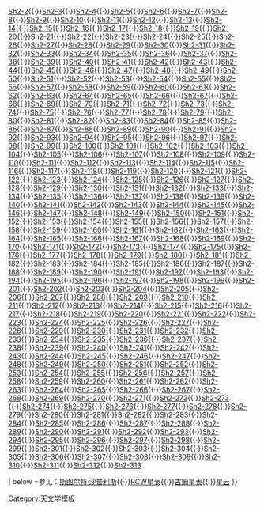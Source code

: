 {{Navbox
| name = 沙普利斯亮星云表天体
| title = [[沙普利斯亮星云表]]
| bodyclass = hlist
| state = {{{state|<noinclude>uncollapsed</noinclude>}}}

| list1= [[Sh2-1]]{{·}}[[Sh2-2]]{{·}}[[RCW 120|Sh2-3]]{{·}}[[Sh2-4]]{{·}}[[Sh2-5]]{{·}}[[NGC 6302|Sh2-6]]{{·}}[[Sh2-7]]{{·}}[[NGC 6334|Sh2-8]]{{·}}[[Sh2-9]]{{·}}[[Sh2-10]]{{·}}[[NGC 6357|Sh2-11]]{{·}}[[Sh2-12]]{{·}}[[Sh2-13]]{{·}}[[Sh2-14]]{{·}}[[Sh2-15]]{{·}}[[Sh2-16]]{{·}}[[Sh2-17]]{{·}}[[Sh2-18]]{{·}}[[Sh2-19]]{{·}}[[Sh2-20]]{{·}}[[Sh2-21]]{{·}}[[Sh2-22]]{{·}}[[Sh2-23]]{{·}}[[Sh2-24]]{{·}}[[礁湖星雲|Sh2-25]]{{·}}[[Sh2-26]]{{·}}[[Sh2-27]]{{·}}[[Sh2-28]]{{·}}[[Sh2-29]]{{·}}[[三裂星云|Sh2-30]]{{·}}[[Sh2-31]]{{·}}[[Sh2-32]]{{·}}[[Sh2-33]]{{·}}[[Sh2-34]]{{·}}[[Sh2-35]]{{·}}[[Sh2-36]]{{·}}[[IC 1284|Sh2-37]]{{·}}[[Sh2-38]]{{·}}[[Sh2-39]]{{·}}[[Sh2-40]]{{·}}[[Sh2-41]]{{·}}[[Sh2-42]]{{·}}[[Sh2-43]]{{·}}[[Sh2-44]]{{·}}[[奥米茄星云|Sh2-45]]{{·}}[[Sh2-46]]{{·}}[[Sh2-47]]{{·}}[[Sh2-48]]{{·}}[[鹰状星云|Sh2-49]]{{·}}[[Sh2-50]]{{·}}[[Sh2-51]]{{·}}[[Abell 65|Sh2-52]]{{·}}[[Sh2-53]]{{·}}[[Sh2-54]]{{·}}[[Sh2-55]]{{·}}[[Sh2-56]]{{·}}[[Sh2-57]]{{·}}[[Sh2-58]]{{·}}[[Sh2-59]]{{·}}[[Sh2-60]]{{·}}[[Sh2-61]]{{·}}[[Sh2-62]]{{·}}[[Sh2-63]]{{·}}[[Sh2-64]]{{·}}[[Sh2-65]]{{·}}[[Sh2-66]]{{·}}[[Sh2-67]]{{·}}[[Sh2-68]]{{·}}[[Sh2-69]]{{·}}[[Sh2-70]]{{·}}[[Sh2-71]]{{·}}[[Sh2-72]]{{·}}[[Sh2-73]]{{·}}[[Sh2-74]]{{·}}[[Sh2-75]]{{·}}[[Sh2-76]]{{·}}[[Sh2-77]]{{·}}[[Sh2-78]]{{·}}[[Sh2-79]]{{·}}[[Sh2-80]]{{·}}[[Sh2-81]]{{·}}[[Sh2-82]]{{·}}[[Sh2-83]]{{·}}[[Sh2-84]]{{·}}[[Sh2-85]]{{·}}[[NGC 6820 and NGC 6823|Sh2-86]]{{·}}[[Sh2-87]]{{·}}[[Sh2-88]]{{·}}[[Sh2-89]]{{·}}[[Sh2-90]]{{·}}[[Sh2-91]]{{·}}[[Sh2-92]]{{·}}[[Sh2-93]]{{·}}[[Sh2-94]]{{·}}[[Sh2-95]]{{·}}[[Sh2-96]]{{·}}[[Sh2-97]]{{·}}[[Sh2-98]]{{·}}[[Sh2-99]]{{·}}[[Sh2-100]]{{·}}[[Tulip Nebula|Sh2-101]]{{·}}[[Sh2-102]]{{·}}[[天鹅圈|Sh2-103]]{{·}}[[Sh2-104]]{{·}}[[娥眉星云|Sh2-105]]{{·}}[[Sh2-106]]{{·}}[[Sh2-107]]{{·}}[[天津一区域|Sh2-108]]{{·}}[[Sh2-109]]{{·}}[[Sh2-110]]{{·}}[[Sh2-111]]{{·}}[[Sh2-112]]{{·}}[[Sh2-113]]{{·}}[[Sh2-114]]{{·}}[[Sh2-115]]{{·}}[[Sh2-116]]{{·}}[[北美星云|Sh2-117]]{{·}}[[Sh2-118]]{{·}}[[Sh2-119]]{{·}}[[Sh2-120]]{{·}}[[Sh2-121]]{{·}}[[Sh2-122]]{{·}}[[Sh2-123]]{{·}}[[Sh2-124]]{{·}}[[IC 5146|Sh2-125]]{{·}}[[Sh2-126]]{{·}}[[Sh2-127]]{{·}}[[Sh2-128]]{{·}}[[Sh2-129]]{{·}}[[Sh2-130]]{{·}}[[象鼻星云|Sh2-131]]{{·}}[[Sh2-132]]{{·}}[[Sh2-133]]{{·}}[[Sh2-134]]{{·}}[[Sh2-135]]{{·}}[[Sh2-136]]{{·}}[[Sh2-137]]{{·}}[[Sh2-138]]{{·}}[[Sh2-139]]{{·}}[[Sh2-140]]{{·}}[[Sh2-141]]{{·}}[[NGC 7380|Sh2-142]]{{·}}[[Sh2-143]]{{·}}[[Sh2-144]]{{·}}[[Sh2-145]]{{·}}[[Sh2-146]]{{·}}[[Sh2-147]]{{·}}[[Sh2-148]]{{·}}[[Sh2-149]]{{·}}[[Sh2-150]]{{·}}[[Sh2-151]]{{·}}[[Sh2-152]]{{·}}[[Sh2-153]]{{·}}[[Sh2-154]]{{·}}[[洞穴星云|Sh2-155]]{{·}}[[Sh2-156]]{{·}}[[Sh2-157]]{{·}}[[NGC 7538|Sh2-158]]{{·}}[[Sh2-159]]{{·}}[[Sh2-160]]{{·}}[[Sh2-161]]{{·}}[[NGC 7635|Sh2-162]]{{·}}[[Sh2-163]]{{·}}[[Sh2-164]]{{·}}[[Sh2-165]]{{·}}[[Sh2-166]]{{·}}[[Sh2-167]]{{·}}[[Sh2-168]]{{·}}[[Sh2-169]]{{·}}[[Sh2-170]]{{·}}[[NGC 7822|Sh2-171]]{{·}}[[Sh2-172]]{{·}}[[Sh2-173]]{{·}}[[Sh2-174]]{{·}}[[Sh2-175]]{{·}}[[Sh2-176]]{{·}}[[Sh2-177]]{{·}}[[Sh2-178]]{{·}}[[Sh2-179]]{{·}}[[Sh2-180]]{{·}}[[Sh2-181]]{{·}}[[Sh2-182]]{{·}}[[Sh2-183]]{{·}}[[NGC 281|Sh2-184]]{{·}}[[Sh2-185]]{{·}}[[Sh2-186]]{{·}}[[Sh2-187]]{{·}}[[Sh2-188]]{{·}}[[Sh2-189]]{{·}}[[心星云|Sh2-190]]{{·}}[[马费伊1|Sh2-191]]{{·}}[[Sh2-192]]{{·}}[[Sh2-193]]{{·}}[[Sh2-194]]{{·}}[[Sh2-195]]{{·}}[[Sh2-196]]{{·}}[[马费伊2|Sh2-197]]{{·}}[[Sh2-198]]{{·}}[[幽灵星云|Sh2-199]]{{·}}[[Sh2-201]]{{·}}[[Sh2-202]]{{·}}[[Sh2-203]]{{·}}[[Sh2-204]]{{·}}[[Sh2-205]]{{·}}[[NGC 1491|Sh2-206]]{{·}}[[Sh2-207]]{{·}}[[Sh2-208]]{{·}}[[Sh2-209]]{{·}}[[Sh2-210]]{{·}}[[Sh2-211]]{{·}}[[NGC 1624|Sh2-212]]{{·}}[[Sh2-213]]{{·}}[[Sh2-214]]{{·}}[[Sh2-215]]{{·}}[[Sh2-216]]{{·}}[[Sh2-217]]{{·}}[[Sh2-218]]{{·}}[[Sh2-219]]{{·}}[[加利福尼亚星云|Sh2-220]]{{·}}[[Sh2-221]]{{·}}[[NGC 1579|Sh2-222]]{{·}}[[Sh2-223]]{{·}}[[Sh2-224]]{{·}}[[Sh2-225]]{{·}}[[Sh2-226]]{{·}}[[Sh2-227]]{{·}}[[Sh2-228]]{{·}}[[IC 405|Sh2-229]]{{·}}[[Sh2-230]]{{·}}[[Sh2-231]]{{·}}[[Sh2-232]]{{·}}[[Sh2-233]]{{·}}[[IC 417|Sh2-234]]{{·}}[[Sh2-235]]{{·}}[[IC 410|Sh2-236]]{{·}}[[NGC 1931|Sh2-237]]{{·}}[[NGC 1555|Sh2-238]]{{·}}[[Sh2-239]]{{·}}[[西梅兹147|Sh2-240]]{{·}}[[Sh2-241]]{{·}}[[Sh2-242]]{{·}}[[Sh2-243]]{{·}}[[蟹狀星雲|Sh2-244]]{{·}}[[Sh2-245]]{{·}}[[Sh2-246]]{{·}}[[Sh2-247]]{{·}}[[IC 443|Sh2-248]]{{·}}[[Sh2-249]]{{·}}[[Sh2-250]]{{·}}[[Sh2-251]]{{·}}[[Sh2-252]]{{·}}[[Sh2-253]]{{·}}[[Sh2-254]]{{·}}[[Sh2-255]]{{·}}[[Sh2-256]]{{·}}[[Sh2-257]]{{·}}[[Sh2-258]]{{·}}[[Sh2-259]]{{·}}[[Sh2-260]]{{·}}[[Sh2-261]]{{·}}[[Sh2-262]]{{·}}[[Sh2-263]]{{·}}[[Sh2-264]]{{·}}[[Sh2-265]]{{·}}[[Sh2-266]]{{·}}[[Sh2-267]]{{·}}[[Sh2-268]]{{·}}[[Sh2-269]]{{·}}[[Sh2-270]]{{·}}[[Sh2-271]]{{·}}[[Sh2-272]]{{·}}[[狐狸皮星云|Sh2-273]]<!--273-->{{·}}[[美杜莎星云|Sh2-274]]{{·}}[[玫瑰星云|Sh2-275]]{{·}}[[巴纳德环|Sh2-276]]{{·}}[[火焰星云|Sh2-277]]{{·}}[[Sh2-278]]{{·}}[[沙普利斯279|Sh2-279]]{{·}}[[Sh2-280]]{{·}}[[猎户座大星云|Sh2-281]]{{·}}[[Sh2-282]]{{·}}[[Sh2-283]]{{·}}[[Sh2-284]]{{·}}[[Sh2-285]]{{·}}[[Sh2-286]]{{·}}[[Sh2-287]]{{·}}[[Sh2-288]]{{·}}[[Sh2-289]]{{·}}[[Abell 31|Sh2-290]]{{·}}[[Sh2-291]]{{·}}[[海鸥星云|Sh2-292]]{{·}}[[Sh2-293]]{{·}}[[Sh2-294]]{{·}}[[Sh2-295]]{{·}}[[Sh2-296]]{{·}}[[Sh2-297]]{{·}}[[NGC 2359|Sh2-298]]{{·}}[[Sh2-299]]{{·}}[[Sh2-301]]{{·}}[[Sh2-302]]{{·}}[[Sh2-303]]{{·}}[[Sh2-304]]{{·}}[[Sh2-305]]{{·}}[[Sh2-306]]{{·}}[[Sh2-307]]{{·}}[[Sh2-308]]{{·}}[[Sh2-309]]{{·}}[[Sh2-310]]{{·}}[[Sh2-311]]{{·}}[[Sh2-312]]{{·}}[[Abell 35|Sh2-313]]

| below =参见：[[斯图尔特·沙普利斯]]{{·}}[[RCW星表]]{{·}}[[古姆星表]]{{·}}[[星云]]
}}
<noinclude>
{{documentation}}

[[Category:天文学模板]]
</noinclude>
